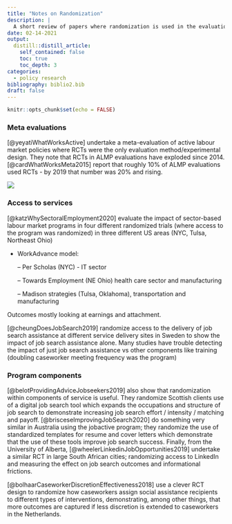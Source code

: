 ```yaml
---
title: "Notes on Randomization"
description: |
  A short review of papers where randomization is used in the evaluation of active labour market programs.
date: 02-14-2021
output:
  distill::distill_article:
    self_contained: false
    toc: true
    toc_depth: 3
categories:
  - policy research
bibliography: biblio2.bib
draft: false
---
```




```r
knitr::opts_chunk$set(echo = FALSE)
```

### Meta evaluations

[@yeyatiWhatWorksActive] undertake a meta-evaluation of active labour market policies  where RCTs were the only evaluation method/experimental design.  They note that RCTs in ALMP evaluations have exploded since 2014. [@cardWhatWorksMeta2015] report that roughly 10% of ALMP evaluations used RCTs - by 2019 that number was 20% and rising.

![](img/rcts.png)

### Access to services

[@katzWhySectoralEmployment2020] evaluate the impact of sector-based labour market programs in four different randomized trials (where access to the program was randomized) in three different US areas (NYC, Tulsa, Northeast Ohio)

- WorkAdvance model:

  -- Per Scholas (NYC) - IT sector
  
  -- Towards Employment (NE Ohio) health care sector and manufacturing
  
  -- Madison strategies (Tulsa, Oklahoma), transportation and manufacturing
  

Outcomes mostly looking at earnings and attachment.

[@cheungDoesJobSearch2019] randomize access to the delivery of job search assistance at different service delivery sites in Sweden to show the impact of job search assistance alone.  Many studies have trouble detecting the impact of just job search assistance vs other components like training (doubling caseworker meeting frequency was the program) 

### Program components

[@belotProvidingAdviceJobseekers2019] also show that randomization within components of service is useful.  They randomize Scottish clients use of a digital job search tool which expands the occupations and structure of job search to demonstrate increasing job search effort / intensity / matching and payoff. [@brisceseImprovingJobSearch2020] do something very similar in Australia using the jobactive program; they randomize the use of standardized templates for resume and cover letters which demonstrate that the use of these tools improve job search success.  Finally, from the University of Alberta, [@wheelerLinkedinJobOpportunities2019] undertake a similar RCT in large South African cities; randomizing access to LinkedIn and measuring the effect on job search outcomes and informational frictions.



[@bolhaarCaseworkerDiscretionEffectiveness2018] use a clever RCT design to randomize how caseworkers assign social assistance recipients to different types of interventions, demonstrating, among other things, that more outcomes are captured if less discretion is extended to caseworkers in the Netherlands.
